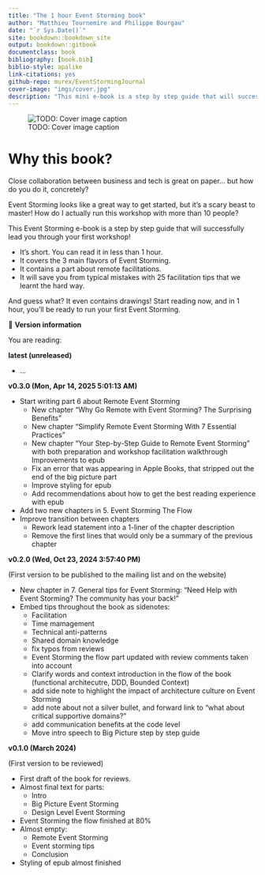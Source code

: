 ```yaml
--- 
title: "The 1 hour Event Storming book"
author: "Matthieu Tournemire and Philippe Bourgau"
date: "`r Sys.Date()`"
site: bookdown::bookdown_site
output: bookdown::gitbook
documentclass: book  
bibliography: [book.bib]
biblio-style: apalike
link-citations: yes
github-repo: murex/EventStormingJournal
cover-image: "imgs/cover.jpg"
description: "This mini e-book is a step by step guide that will successfully lead you through your first Event Storming!"
---
```

![TODO: Cover image caption](./imgs/cover.jpg)

# Why this book? {-}

Close collaboration between business and tech is great on paper... but how do you do it, concretely?

Event Storming looks like a great way to get started, but it's a scary beast to master! How do I actually run this workshop with more than 10 people?

This Event Storming e-book is a step by step guide that will successfully lead you through your first workshop!

* It's short. You can read it in less than 1 hour.
* It covers the 3 main flavors of Event Storming.
* It contains a part about remote facilitations.
* It will save you from typical mistakes with 25 facilitation tips that we learnt the hard way.

And guess what? It even contains drawings! Start reading now, and in 1 hour, you'll be ready to run your first Event Storming.

::: {.sidenote data-latex=""}
📝 **Version information**

You are reading:

**latest (unreleased)**

- ...


**v0.3.0 (Mon, Apr 14, 2025  5:01:13 AM)**

- Start writing part 6 about Remote Event Storming
  - New chapter "Why Go Remote with Event Storming? The Surprising Benefits"
  - New chapter "Simplify Remote Event Storming With 7 Essential Practices"
  - New chapter "Your Step-by-Step Guide to Remote Event Storming" with both preparation and workshop facilitation walkthrough
  Improvements to epub
  - Fix an error that was appearing in Apple Books, that stripped out the end of the big picture part
  - Improve styling for epub
  - Add recommendations about how to get the best reading experience with epub
- Add two new chapters in 5. Event Storming The Flow
- Improve transition between chapters
  - Rework lead statement into a 1-liner of the chapter description
  - Remove the first lines that would only be a summary of the previous chapter

**v0.2.0 (Wed, Oct 23, 2024  3:57:40 PM)**

(First version to be published to the mailing list and on the website)

- New chapter in 7. General tips for Event Storming: "Need Help with Event Storming? The community has your back!"
- Embed tips throughout the book as sidenotes:
  - Facilitation
  - Time mamagement
  - Technical anti-patterns
  - Shared domain knowledge
  - fix typos from reviews
  - Event Storming the flow part updated with review comments taken into account
  - Clarify words and context introduction in the flow of the book (functional architecutre, DDD, Bounded Context)
  - add side note to highlight the impact of architecture culture on Event Storming
  - add note about not a silver bullet, and forward link to "what about critical supportive domains?"
  - add communication benefits at the code level
  - Move intro speech to Big Picture step by step guide 

**v0.1.0 (March 2024)**

(First version to be reviewed)

- First draft of the book for reviews.
- Almost final text for parts:
  - Intro
  - Big Picture Event Storming
  - Design Level Event Storming
- Event Storming the flow finished at 80%
- Almost empty:
  - Remote Event Storming
  - Event storming tips
  - Conclusion
- Styling of epub almost finished
:::